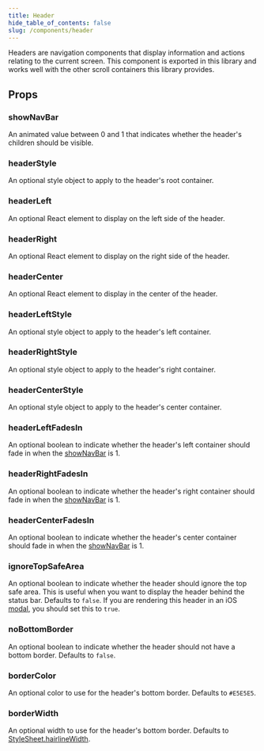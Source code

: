 ```yaml
---
title: Header
hide_table_of_contents: false
slug: /components/header
---
```


Headers are navigation components that display information and actions relating to the current 
screen. This component is exported in this library and works well with the other scroll 
containers this library provides.

## Props

### showNavBar

An animated value between 0 and 1 that indicates whether the header's children should be visible.

### headerStyle

An optional style object to apply to the header's root container.

### headerLeft

An optional React element to display on the left side of the header.

### headerRight

An optional React element to display on the right side of the header.

### headerCenter

An optional React element to display in the center of the header.

### headerLeftStyle

An optional style object to apply to the header's left container.

### headerRightStyle

An optional style object to apply to the header's right container.

### headerCenterStyle

An optional style object to apply to the header's center container.

### headerLeftFadesIn

An optional boolean to indicate whether the header's left container should fade in when the
[showNavBar](/docs/components/header#shownavbar) is 1.

### headerRightFadesIn

An optional boolean to indicate whether the header's right container should fade in when the
[showNavBar](/docs/components/header#shownavbar) is 1.

### headerCenterFadesIn

An optional boolean to indicate whether the header's center container should fade in when the
[showNavBar](/docs/components/header#shownavbar) is 1.

### ignoreTopSafeArea

An optional boolean to indicate whether the header should ignore the top safe area. This is useful
when you want to display the header behind the status bar. Defaults to `false`. If you are 
rendering this header in an iOS [modal](https://reactnavigation.org/docs/native-stack-navigator/#presentation), 
you should set this to `true`.

### noBottomBorder

An optional boolean to indicate whether the header should not have a bottom border. Defaults to
`false`.

### borderColor

An optional color to use for the header's bottom border. Defaults to `#E5E5E5`.

### borderWidth

An optional width to use for the header's bottom border. Defaults to [StyleSheet.hairlineWidth](https://reactnative.dev/docs/stylesheet#hairlinewidth).